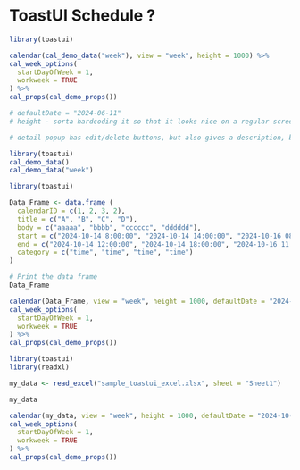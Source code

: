 # ToastUI Schedule ?

```r
library(toastui)

calendar(cal_demo_data("week"), view = "week", height = 1000) %>% 
cal_week_options(
  startDayOfWeek = 1,
  workweek = TRUE
) %>% 
cal_props(cal_demo_props())

# defaultDate = "2024-06-11"
# height - sorta hardcoding it so that it looks nice on a regular screen size

# detail popup has edit/delete buttons, but also gives a description, but we probably don't want to have edit and delete buttons, but nice to have a description (to remove, add useDetailPopup = FALSE, TRUE is default)
```

```r
library(toastui)
cal_demo_data()
cal_demo_data("week")
```
```r
library(toastui)

Data_Frame <- data.frame (
  calendarID = c(1, 2, 3, 2),
  title = c("A", "B", "C", "D"),
  body = c("aaaaa", "bbbb", "cccccc", "dddddd"),
  start = c("2024-10-14 8:00:00", "2024-10-14 14:00:00", "2024-10-16 08:00:00", "2024-10-17 08:00:00"),
  end = c("2024-10-14 12:00:00", "2024-10-14 18:00:00", "2024-10-16 11:00:00", "2024-10-17 19:00:00"),
  category = c("time", "time", "time", "time")
)

# Print the data frame
Data_Frame

calendar(Data_Frame, view = "week", height = 1000, defaultDate = "2024-10-18") %>% 
cal_week_options(
  startDayOfWeek = 1,
  workweek = TRUE
) %>% 
cal_props(cal_demo_props()) 
```
```r
library(toastui)
library(readxl)

my_data <- read_excel("sample_toastui_excel.xlsx", sheet = "Sheet1")

my_data

calendar(my_data, view = "week", height = 1000, defaultDate = "2024-10-18") %>% 
cal_week_options(
  startDayOfWeek = 1,
  workweek = TRUE
) %>% 
cal_props(cal_demo_props()) 
```
